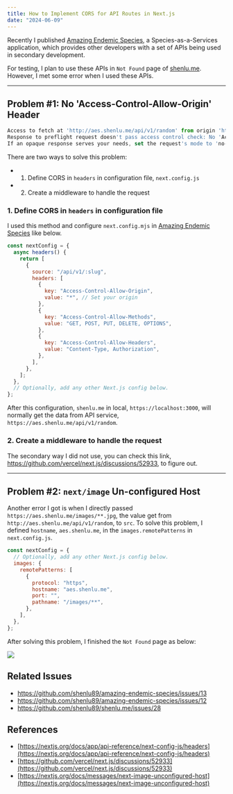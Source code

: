 ```yaml
---
title: How to Implement CORS for API Routes in Next.js
date: "2024-06-09"
---
```


Recently I published [Amazing Endemic Species](https://aes.shenlu.me), a Species-as-a-Services application,
which provides other developers with a set of APIs being used in secondary development.

For testing, I plan to use these APIs in `Not Found` page of [shenlu.me](https://shenlu.me). However, I met some error when
I used these APIs.

---

## Problem #1: No 'Access-Control-Allow-Origin' Header

```js
Access to fetch at 'http://aes.shenlu.me/api/v1/random' from origin 'http://localhost:1200' has been blocked by CORS policy:
Response to preflight request doesn't pass access control check: No 'Access-Control-Allow-Origin' header is present on the requested resource.
If an opaque response serves your needs, set the request's mode to 'no-cors' to fetch the resource with CORS disabled.
```

There are two ways to solve this problem:

- 1. Define CORS in `headers` in configuration file, `next.config.js`
- 2. Create a middleware to handle the request

### 1. Define CORS in `headers` in configuration file

I used this method and configure `next.config.mjs` in
[Amazing Endemic Species](https://github.com/shenlu89/amazing-endemic-species/blob/main/next.config.mjs) like below.

```js
const nextConfig = {
  async headers() {
    return [
      {
        source: "/api/v1/:slug",
        headers: [
          {
            key: "Access-Control-Allow-Origin",
            value: "*", // Set your origin
          },
          {
            key: "Access-Control-Allow-Methods",
            value: "GET, POST, PUT, DELETE, OPTIONS",
          },
          {
            key: "Access-Control-Allow-Headers",
            value: "Content-Type, Authorization",
          },
        ],
      },
    ];
  },
  // Optionally, add any other Next.js config below.
};
```

After this configuration, `shenlu.me` in local, `https://localhost:3000`, will normally get the data from API service,
`https://aes.shenlu.me/api/v1/random`.

### 2. Create a middleware to handle the request

The secondary way I did not use, you can check this link, https://github.com/vercel/next.js/discussions/52933, to figure out.

---

## Problem #2: `next/image` Un-configured Host

Another error I got is when I directly passed `https://aes.shenlu.me/images/**.jpg`,
the value get from `http://aes.shenlu.me/api/v1/random`, to `src`. To solve this problem,
I defined `hostname`, `aes.shenlu.me`, in the `images.remotePatterns` in `next.config.js`.

```js
const nextConfig = {
  // Optionally, add any other Next.js config below.
  images: {
    remotePatterns: [
      {
        protocol: "https",
        hostname: "aes.shenlu.me",
        port: "",
        pathname: "/images/**",
      },
    ],
  },
};
```

After solving this problem, I finished the `Not Found` page as below:

![](/images/content/how-to-implement-cors-for-api-routes-nextjs/404.png)

## Related Issues

- https://github.com/shenlu89/amazing-endemic-species/issues/13
- https://github.com/shenlu89/amazing-endemic-species/issues/12
- https://github.com/shenlu89/shenlu.me/issues/28

## References

- [https://nextjs.org/docs/app/api-reference/next-config-js/headers](https://nextjs.org/docs/app/api-reference/next-config-js/headers)
- [https://github.com/vercel/next.js/discussions/52933](https://github.com/vercel/next.js/discussions/52933)
- [https://nextjs.org/docs/messages/next-image-unconfigured-host](https://nextjs.org/docs/messages/next-image-unconfigured-host)
